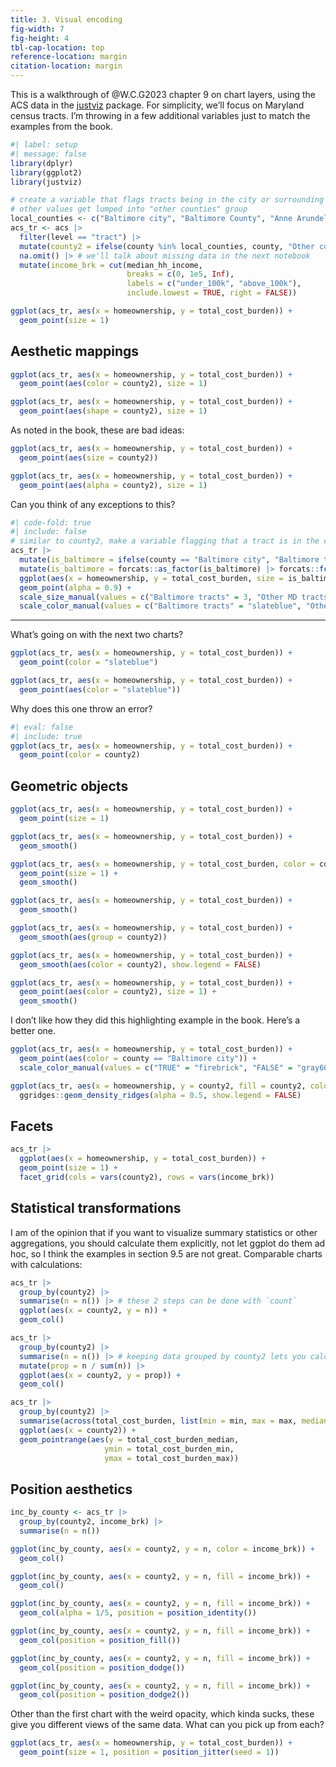```yaml
---
title: 3. Visual encoding
fig-width: 7
fig-height: 4
tbl-cap-location: top
reference-location: margin
citation-location: margin
---
```


This is a walkthrough of @W.C.G2023 chapter 9 on chart layers, using the ACS data in the [justviz](https://umbc-viz.github.io/justviz) package. For simplicity, we'll focus on Maryland census tracts. I'm throwing in a few additional variables just to match the examples from the book.

```r
#| label: setup
#| message: false
library(dplyr)
library(ggplot2)
library(justviz)
```

```r
# create a variable that flags tracts being in the city or surrounding counties. 
# other values get lumped into "other counties" group
local_counties <- c("Baltimore city", "Baltimore County", "Anne Arundel County", "Howard County")
acs_tr <- acs |>
  filter(level == "tract") |>
  mutate(county2 = ifelse(county %in% local_counties, county, "Other counties")) |>
  na.omit() |> # we'll talk about missing data in the next notebook
  mutate(income_brk = cut(median_hh_income, 
                          breaks = c(0, 1e5, Inf), 
                          labels = c("under_100k", "above_100k"),
                          include.lowest = TRUE, right = FALSE))
```

```r
ggplot(acs_tr, aes(x = homeownership, y = total_cost_burden)) +
  geom_point(size = 1)
```


## Aesthetic mappings

```r
ggplot(acs_tr, aes(x = homeownership, y = total_cost_burden)) +
  geom_point(aes(color = county2), size = 1)

ggplot(acs_tr, aes(x = homeownership, y = total_cost_burden)) +
  geom_point(aes(shape = county2), size = 1)
```
 
As noted in the book, these are bad ideas:
 
```r
ggplot(acs_tr, aes(x = homeownership, y = total_cost_burden)) +
  geom_point(aes(size = county2))

ggplot(acs_tr, aes(x = homeownership, y = total_cost_burden)) +
  geom_point(aes(alpha = county2), size = 1)
```

Can you think of any exceptions to this?

```r
#| code-fold: true
#| include: false
# similar to county2, make a variable flagging that a tract is in the city
acs_tr |>
  mutate(is_baltimore = ifelse(county == "Baltimore city", "Baltimore tracts", "Other MD tracts")) |>
  mutate(is_baltimore = forcats::as_factor(is_baltimore) |> forcats::fct_relevel("Baltimore tracts")) |>
  ggplot(aes(x = homeownership, y = total_cost_burden, size = is_baltimore, color = is_baltimore)) +
  geom_point(alpha = 0.9) +
  scale_size_manual(values = c("Baltimore tracts" = 3, "Other MD tracts" = 0.6)) +
  scale_color_manual(values = c("Baltimore tracts" = "slateblue", "Other MD tracts" = "gray30"))
```


---

What's going on with the next two charts?

```r
ggplot(acs_tr, aes(x = homeownership, y = total_cost_burden)) +
  geom_point(color = "slateblue")

ggplot(acs_tr, aes(x = homeownership, y = total_cost_burden)) +
  geom_point(aes(color = "slateblue"))
```

Why does this one throw an error?

```r
#| eval: false
#| include: true
ggplot(acs_tr, aes(x = homeownership, y = total_cost_burden)) +
  geom_point(color = county2)
```

## Geometric objects

```r
ggplot(acs_tr, aes(x = homeownership, y = total_cost_burden)) +
  geom_point(size = 1)

ggplot(acs_tr, aes(x = homeownership, y = total_cost_burden)) +
  geom_smooth()
```

```r
ggplot(acs_tr, aes(x = homeownership, y = total_cost_burden, color = county2)) +
  geom_point(size = 1) +
  geom_smooth()
```

```r
ggplot(acs_tr, aes(x = homeownership, y = total_cost_burden)) +
  geom_smooth()

ggplot(acs_tr, aes(x = homeownership, y = total_cost_burden)) +
  geom_smooth(aes(group = county2))

ggplot(acs_tr, aes(x = homeownership, y = total_cost_burden)) +
  geom_smooth(aes(color = county2), show.legend = FALSE)
```

```r
ggplot(acs_tr, aes(x = homeownership, y = total_cost_burden)) +
  geom_point(aes(color = county2), size = 1) +
  geom_smooth()
```

I don't like how they did this highlighting example in the book. Here's a better one.

```r
ggplot(acs_tr, aes(x = homeownership, y = total_cost_burden)) +
  geom_point(aes(color = county == "Baltimore city")) +
  scale_color_manual(values = c("TRUE" = "firebrick", "FALSE" = "gray60"))
```

```r
ggplot(acs_tr, aes(x = homeownership, y = county2, fill = county2, color = county2)) +
  ggridges::geom_density_ridges(alpha = 0.5, show.legend = FALSE)
```

## Facets

```r
acs_tr |>
  ggplot(aes(x = homeownership, y = total_cost_burden)) +
  geom_point(size = 1) +
  facet_grid(cols = vars(county2), rows = vars(income_brk))
```

## Statistical transformations

I am of the opinion that if you want to visualize summary statistics or other aggregations, you should calculate them explicitly, not let ggplot do them ad hoc, so I think the examples in section 9.5 are not great. Comparable charts with calculations:

```r
acs_tr |>
  group_by(county2) |>
  summarise(n = n()) |> # these 2 steps can be done with `count`
  ggplot(aes(x = county2, y = n)) +
  geom_col()
```


```r
acs_tr |>
  group_by(county2) |>
  summarise(n = n()) |> # keeping data grouped by county2 lets you calc proportions
  mutate(prop = n / sum(n)) |>
  ggplot(aes(x = county2, y = prop)) +
  geom_col()
```

```r
acs_tr |>
  group_by(county2) |>
  summarise(across(total_cost_burden, list(min = min, max = max, median = median))) |>
  ggplot(aes(x = county2)) +
  geom_pointrange(aes(y = total_cost_burden_median, 
                     ymin = total_cost_burden_min, 
                     ymax = total_cost_burden_max))
```

## Position aesthetics

```r
inc_by_county <- acs_tr |>
  group_by(county2, income_brk) |>
  summarise(n = n())

ggplot(inc_by_county, aes(x = county2, y = n, color = income_brk)) +
  geom_col()

ggplot(inc_by_county, aes(x = county2, y = n, fill = income_brk)) +
  geom_col()
```

```r

ggplot(inc_by_county, aes(x = county2, y = n, fill = income_brk)) +
  geom_col(alpha = 1/5, position = position_identity())

ggplot(inc_by_county, aes(x = county2, y = n, fill = income_brk)) +
  geom_col(position = position_fill())

ggplot(inc_by_county, aes(x = county2, y = n, fill = income_brk)) +
  geom_col(position = position_dodge())

ggplot(inc_by_county, aes(x = county2, y = n, fill = income_brk)) +
  geom_col(position = position_dodge2())
```

Other than the first chart with the weird opacity, which kinda sucks, these give you different views of the same data. What can you pick up from each?

```r
ggplot(acs_tr, aes(x = homeownership, y = total_cost_burden)) +
  geom_point(size = 1, position = position_jitter(seed = 1))
```

